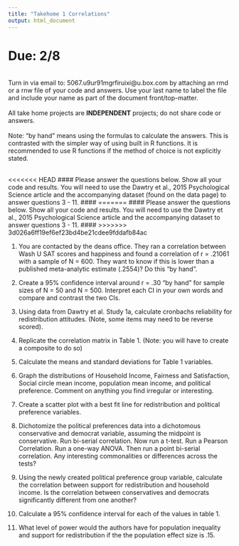 ```yaml
---
title: "Takehome 1 Correlations"
output: html_document
---
```


# Due: 2/8  
<br>
Turn in via email to: 5067.u9ur91mgrfiruixi@u.box.com by attaching an rmd or a rnw file of your code and answers. Use your last name to label the file and include your name as part of the document front/top-matter.  
<br>
All take home projects are **INDEPENDENT** projects; do not share code or answers.   
<br>
Note: "by hand" means using the formulas to calculate the answers. This is contrasted with the simpler way of using built in R functions. It is recommended to use R functions if the method of choice is not explicitly stated. 
<br>
<br>

<<<<<<< HEAD
#### Please answer the questions below. Show all your code and results. You will need to use the Dawtry et al., 2015 Psychological Science article and the accompanying dataset (found on the data page) to answer questions 3 - 11. ####
=======
#### Please answer the questions below. Show all your code and results. You will need to use the Dawtry et al., 2015 Psychological Science article and the accompanying dataset to answer questions 3 - 11. ####
>>>>>>> 3d026a6ff19ef6ef23bd4be21cdee9fddafb84ac

1.  You are contacted by the deans office. They ran a correlation between Wash U SAT scores and happiness and found a correlation of r = .21061 with a sample of N = 600. They want to know if this is lower than a published meta-analytic estimate (.2554)? Do this "by hand". 

2. Create a 95% confidence interval around r = .30 "by hand" for sample sizes of N = 50 and N = 500. Interpret each CI in your own words and compare and contrast the two CIs.   

3. Using data from Dawtry et al. Study 1a, calculate cronbachs reliability for redistribution attitudes. (Note, some items may need to be reverse scored).  

4. Replicate the correlation matrix in Table 1. (Note: you will have to create a composite to do so)   

5. Calculate the means and standard deviations for Table 1 variables. 

6. Graph the distributions of Household Income, Fairness and Satisfaction, Social circle mean income, population mean income, and political preference. Comment on anything you find irregular or interesting.  

7. Create a scatter plot with a best fit line for redistribution and political preference variables.

8. Dichotomize the political preferences data into a dichotomous conservative and democrat variable, assuming the midpoint is conservative. Run bi-serial correlation. Now run a t-test. Run a Pearson Correlation. Run a one-way ANOVA. Then run a point bi-serial correlation. Any interesting commonalities or differences across the tests? 

9. Using the newly created political preference group variable, calculate the correlation between support for redistribution and household income. Is the correlation between conservatives and democrats significantly different from one another? 

10. Calculate a 95% confidence interval for each of the values in table 1. 

11. What level of power would the authors have for population inequality and support for redistribution if the the population effect size is .15. 



